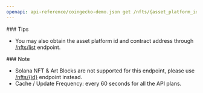 ```yaml
---
openapi: api-reference/coingecko-demo.json get /nfts/{asset_platform_id}/contract/{contract_address}
---
```


<Tip>
  ### Tips

  - You may also obtain the asset platform id and contract address through [/nfts/list](/reference/nfts-list) endpoint.
</Tip>

<Note>
  ### Note

  - Solana NFT & Art Blocks are not supported for this endpoint, please use [/nfts/\{id}](/reference/nfts-id) endpoint instead.
  - Cache / Update Frequency: every 60 seconds for all the API plans.
</Note>